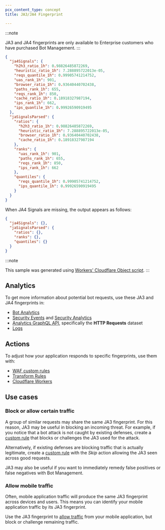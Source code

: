 ```yaml
---
pcx_content_type: concept
title: JA3/JA4 Fingerprint

---
```



<Render file="ja3-fingerprint" />

<Render file="ja4-fingerprint" />

:::note

JA3 and JA4 fingerprints are only available to Enterprise customers who have purchased Bot Management. 
:::

<Render file="signals-intelligence-and-ja4" />

```json title="Sample output"
{
  "ja4Signals": {
    "h2h3_ratio_1h": 0.98826485872269,
    "heuristic_ratio_1h": 7.288895722013e-05,
    "reqs_quantile_1h": 0.99905741214752,
    "uas_rank_1h": 901,
    "browser_ratio_1h": 0.93640440702438,
    "paths_rank_1h": 655,
    "reqs_rank_1h": 850,
    "cache_ratio_1h": 0.18918327987194,
    "ips_rank_1h": 662,
    "ips_quantile_1h": 0.99926590919495
  },
  "jaSignalsParsed": {
    "ratios": {
      "h2h3_ratio_1h": 0.98826485872269,
      "heuristic_ratio_1h": 7.288895722013e-05,
      "browser_ratio_1h": 0.93640440702438,
      "cache_ratio_1h": 0.18918327987194
    },
    "ranks": {
      "uas_rank_1h": 901,
      "paths_rank_1h": 655,
      "reqs_rank_1h": 850,
      "ips_rank_1h": 662
    },
    "quantiles": {
      "reqs_quantile_1h": 0.99905741214752,
      "ips_quantile_1h": 0.99926590919495
    }
  }
}
```

When JA4 Signals are missing, the output appears as follows:

```json title="Missing JA4 signals output"
{
  "ja4Signals": {},
  "jaSignalsParsed": {
    "ratios": {},
    "ranks": {},
    "quantiles": {}
  }
}
```

:::note

This sample was generated using [Workers' Cloudflare Object script](/workers/examples/accessing-the-cloudflare-object/). 
:::

## Analytics

To get more information about potential bot requests, use these JA3 and JA4 fingerprints in:

* [Bot Analytics](/bots/bot-analytics/bm-subscription/)
* [Security Events](/waf/analytics/security-events/) and [Security Analytics](/waf/analytics/security-analytics/)
* [Analytics GraphQL API](/analytics/graphql-api/), specifically the **HTTP Requests** dataset
* [Logs](/logs/reference/log-fields/zone/http_requests/)

## Actions

To adjust how your application responds to specific fingerprints, use them with:

* [WAF custom rules](/waf/custom-rules/)
* [Transform Rules](/rules/transform/)
* [Cloudflare Workers](/workers/runtime-apis/request/#incomingrequestcfproperties)

## Use cases

### Block or allow certain traffic

A group of similar requests may share the same JA3 fingerprint. For this reason, JA3 may be useful in blocking an incoming threat. For example, if you notice that a bot attack is not caught by existing defenses, create a [custom rule](/waf/custom-rules/) that blocks or challenges the JA3 used for the attack.

Alternatively, if existing defenses are blocking traffic that is actually legitimate, create a [custom rule](/waf/custom-rules/) with the *Skip* action allowing the JA3 seen across good requests.

JA3 may also be useful if you want to immediately remedy false positives or false negatives with Bot Management.

### Allow mobile traffic

Often, mobile application traffic will produce the same JA3 fingerprint across devices and users. This means you can identify your mobile application traffic by its JA3 fingerprint.

Use the JA3 fingerprint to [allow traffic](/waf/custom-rules/use-cases/challenge-bad-bots/#adjust-for-mobile-traffic) from your mobile application, but block or challenge remaining traffic.
